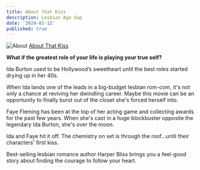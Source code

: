```yaml
---
title: About that Kiss
description: Lesbian Age Gap
date: '2024-02-12'
published: true
---
```


![About](/img/aboutthatkiss.jpg)
[About That Kiss](https://www.audible.com/pd/About-That-Kiss-Audiobook/B09F8GL8S6?eac_link=U4iYHiKxKuDc&ref=web_search_eac_asin_1&eac_selected_type=asin&eac_selected=B09F8GL8S6&qid=rjlbUt63SQ&eac_id=131-9173905-6001050_rjlbUt63SQ&sr=1-1)


**What if the greatest role of your life is playing your true self?**

Ida Burton used to be Hollywood’s sweetheart until the best roles started drying up in her 40s.

When Ida lands one of the leads in a big-budget lesbian rom-com, it's not only a chance at reviving her dwindling career. Maybe this movie can be an opportunity to finally burst out of the closet she's forced herself into.

Faye Fleming has been at the top of her acting game and collecting awards for the past few years. When she's cast in a huge blockbuster opposite the legendary Ida Burton, she's over the moon.

Ida and Faye hit it off. The chemistry on set is through the roof...until their characters' first kiss.

Best-selling lesbian romance author Harper Bliss brings you a feel-good story about finding the courage to follow your heart.
